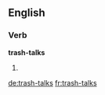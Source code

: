 ==English==

===Verb===
'''trash-talks'''

# {{third-person singular of|trash-talk}}

[[de:trash-talks]]
[[fr:trash-talks]]